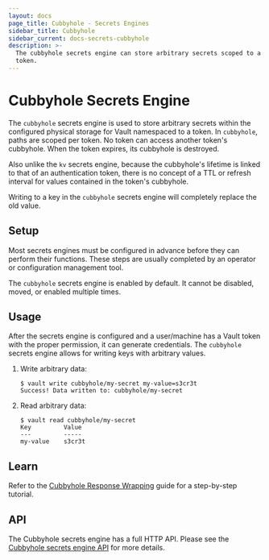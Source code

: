 ```yaml
---
layout: docs
page_title: Cubbyhole - Secrets Engines
sidebar_title: Cubbyhole
sidebar_current: docs-secrets-cubbyhole
description: >-
  The cubbyhole secrets engine can store arbitrary secrets scoped to a single
  token.
---
```


# Cubbyhole Secrets Engine

The `cubbyhole` secrets engine is used to store arbitrary secrets within the
configured physical storage for Vault namespaced to a token. In `cubbyhole`,
paths are scoped per token. No token can access another token's cubbyhole. When
the token expires, its cubbyhole is destroyed.

Also unlike the `kv` secrets engine, because the cubbyhole's lifetime is
linked to that of an authentication token, there is no concept of a TTL or
refresh interval for values contained in the token's cubbyhole.

Writing to a key in the `cubbyhole` secrets engine will completely replace the
old value.

## Setup

Most secrets engines must be configured in advance before they can perform their
functions. These steps are usually completed by an operator or configuration
management tool.

The `cubbyhole` secrets engine is enabled by default. It cannot be disabled,
moved, or enabled multiple times.

## Usage

After the secrets engine is configured and a user/machine has a Vault token with
the proper permission, it can generate credentials. The `cubbyhole` secrets
engine allows for writing keys with arbitrary values.

1. Write arbitrary data:

   ```text
   $ vault write cubbyhole/my-secret my-value=s3cr3t
   Success! Data written to: cubbyhole/my-secret
   ```

1. Read arbitrary data:

   ```text
   $ vault read cubbyhole/my-secret
   Key         Value
   ---         -----
   my-value    s3cr3t
   ```

## Learn

Refer to the [Cubbyhole Response Wrapping](https://learn.hashicorp.com/vault/secrets-management/sm-cubbyhole)
guide for a step-by-step tutorial.

## API

The Cubbyhole secrets engine has a full HTTP API. Please see the
[Cubbyhole secrets engine API](/api/secret/cubbyhole/index.html) for more
details.
